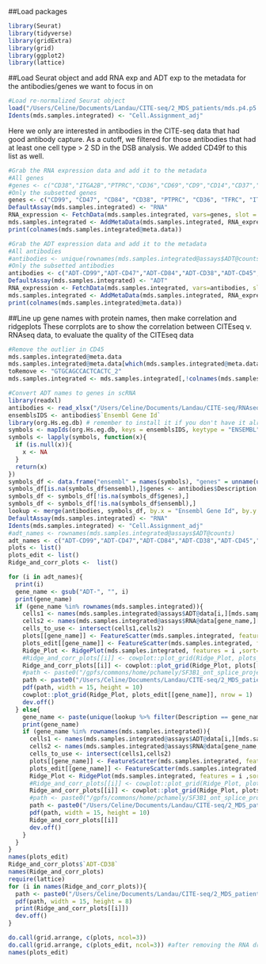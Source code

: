 ##Load packages
```r
library(Seurat)
library(tidyverse)
library(gridExtra)
library(grid)
library(ggplot2)
library(lattice)
```

##Load Seurat object and add RNA exp and ADT exp to the metadata for the antibodies/genes we want to focus in on 
```r
#Load re-normalized Seurat object 
load("/Users/Celine/Documents/Landau/CITE-seq/2_MDS_patients/mds.p4.p5.p6.CITE.Analysis/mds.samples.integrated.celltypes.subsetted.Rdata")
Idents(mds.samples.integrated) <- "Cell.Assignment_adj"
```

Here we only are interested in antibodies in the CITE-seq data that had good antibody capture. As a cutoff, we filtered for those antibodies that had at least one cell type > 2 SD in the DSB analysis. We added CD49f to this list as well.
```r
#Grab the RNA expression data and add it to the metadata
#All genes
#genes <- c("CD38","ITGA2B","PTPRC","CD36","CD69","CD9","CD14","CD37","CD47","CD52","CD84","CD79B","CD81","TFRC","ITGA6","CD7","CD99","CXCR4","FLT3")
#Only the subsetted genes 
genes <- c("CD99", "CD47", "CD84", "CD38", "PTPRC", "CD36", "TFRC", "ITGA6")
DefaultAssay(mds.samples.integrated) <- "RNA"
RNA_expression <- FetchData(mds.samples.integrated, vars=genes, slot = "data")
mds.samples.integrated <- AddMetaData(mds.samples.integrated, RNA_expression)
print(colnames(mds.samples.integrated@meta.data))

#Grab the ADT expression data and add it to the metadata
#All antibodies
#antibodies <- unique(rownames(mds.samples.integrated@assays$ADT@counts))
#Only the subsetted antibodies
antibodies <- c("ADT-CD99","ADT-CD47","ADT-CD84","ADT-CD38","ADT-CD45","ADT-CD36","ADT-CD71","ADT-CD49f")
DefaultAssay(mds.samples.integrated) <- "ADT"
RNA_expression <- FetchData(mds.samples.integrated, vars=antibodies, slot = "data")
mds.samples.integrated <- AddMetaData(mds.samples.integrated, RNA_expression)
print(colnames(mds.samples.integrated@meta.data))
```

##Line up gene names with protein names, then make correlation and ridgeplots
These corrplots are to show the correlation between CITEseq v. RNAseq data, to evaluate the quality of the CITEseq data
```r
#Remove the outlier in CD45
mds.samples.integrated@meta.data
mds.samples.integrated@meta.data[which(mds.samples.integrated@meta.data$ADT.CD45 > 5),]
toRemove <- "GTGCAGCCACTCACTC_2"
mds.samples.integrated <- mds.samples.integrated[,!colnames(mds.samples.integrated) %in% toRemove]

#Convert ADT names to genes in scRNA
library(readxl)
antibodies <- read_xlsx("/Users/Celine/Documents/Landau/CITE-seq/RNAseq MDS/2020_08_TotalSeqA_ND.xlsx")
ensemblsIDS <- antibodies$`Ensembl Gene Id`
library(org.Hs.eg.db) # remember to install it if you don't have it already
symbols <- mapIds(org.Hs.eg.db, keys = ensemblsIDS, keytype = "ENSEMBL", column="SYMBOL")
symbols <- lapply(symbols, function(x){
  if (is.null(x)){
    x <- NA
  }
  return(x)
})
symbols_df <- data.frame("ensembl" = names(symbols), "genes" = unname(unlist(symbols)))
symbols_df[is.na(symbols_df$ensembl),]$genes <- antibodies$Description[is.na(symbols_df$ensembl)]
symbols_df <- symbols_df[!is.na(symbols_df$genes),]
symbols_df <- symbols_df[!is.na(symbols_df$ensembl),]
lookup <- merge(antibodies, symbols_df, by.x = "Ensembl Gene Id", by.y = "ensembl")[,c("Description", "genes")]
DefaultAssay(mds.samples.integrated) <- "RNA"
Idents(mds.samples.integrated) <- "Cell.Assignment_adj"
#adt_names <- rownames(mds.samples.integrated@assays$ADT@counts)
adt_names <- c("ADT-CD99","ADT-CD47","ADT-CD84","ADT-CD38","ADT-CD45","ADT-CD36","ADT-CD71","ADT-CD49f","ADT-CD7")
plots <- list()
plots_edit <- list()
Ridge_and_corr_plots <-  list()

```

```r
for (i in adt_names){
  print(i)
  gene_name <- gsub("ADT-", "", i)
  print(gene_name)
  if (gene_name %in% rownames(mds.samples.integrated)){
    cells1 <- names(mds.samples.integrated@assays$ADT@data[i,][mds.samples.integrated@assays$ADT@data[i,] > 0])
    cells2 <- names(mds.samples.integrated@assays$RNA@data[gene_name,][mds.samples.integrated@assays$RNA@data[gene_name,] > 0])
    cells_to_use <- intersect(cells1,cells2)
    plots[[gene_name]] <- FeatureScatter(mds.samples.integrated, feature1 = i, feature2 = gene_name)
    plots_edit[[gene_name]] <- FeatureScatter(mds.samples.integrated, feature1 = i, feature2 = gene_name, cells = cells_to_use)
    Ridge_Plot <- RidgePlot(mds.samples.integrated, features = i ,sort=T)
    #Ridge_and_corr_plots[[i]] <- cowplot::plot_grid(Ridge_Plot, plots_edit[[gene_name]], nrow = 1)
    Ridge_and_corr_plots[[i]] <- cowplot::plot_grid(Ridge_Plot, plots[[gene_name]], nrow = 1)
    #path <- paste0("/gpfs/commons/home/pchamely/SF3B1_ont_splice_project/2_MDS_patients/mds.p4.p5.p6.CITE.Analysis/CITE.pdfs/Ridge_Corr_Plots/post_cleanup/MDSP.5.6.CITE_",i,".pdf")
    path <- paste0("/Users/Celine/Documents/Landau/CITE-seq/2_MDS_patients/mds.p4.p5.p6.CITE.Analysis/CITE.pdfs/Ridge_Corr_Plots/pre_cleanup/MDSP.5.6.CITE_",i,".pdf")
    pdf(path, width = 15, height = 10)
    cowplot::plot_grid(Ridge_Plot, plots_edit[[gene_name]], nrow = 1)
    dev.off()
  } else{
    gene_name <- paste(unique(lookup %>% filter(Description == gene_name) %>% pull(genes)))
    print(gene_name)
    if (gene_name %in% rownames(mds.samples.integrated)){
      cells1 <- names(mds.samples.integrated@assays$ADT@data[i,][mds.samples.integrated@assays$ADT@data[i,] > 0])
      cells2 <- names(mds.samples.integrated@assays$RNA@data[gene_name,][mds.samples.integrated@assays$RNA@data[gene_name,] > 0])
      cells_to_use <- intersect(cells1,cells2)
      plots[[gene_name]] <- FeatureScatter(mds.samples.integrated, feature1 = i, feature2 = gene_name)
      plots_edit[[gene_name]] <- FeatureScatter(mds.samples.integrated, feature1 = i, feature2 = gene_name, cells = cells_to_use)
      Ridge_Plot <- RidgePlot(mds.samples.integrated, features = i ,sort=T)
      #Ridge_and_corr_plots[[i]] <- cowplot::plot_grid(Ridge_Plot, plots_edit[[gene_name]], nrow = 1)
      Ridge_and_corr_plots[[i]] <- cowplot::plot_grid(Ridge_Plot, plots[[gene_name]], nrow = 1)
      #path <- paste0("/gpfs/commons/home/pchamely/SF3B1_ont_splice_project/2_MDS_patients/mds.p4.p5.p6.CITE.Analysis/CITE.pdfs/Ridge_Corr_Plots/post_cleanup/MDSP.5.6.CITE_",i,".pdf")
      path <- paste0("/Users/Celine/Documents/Landau/CITE-seq/2_MDS_patients/mds.p4.p5.p6.CITE.Analysis/CITE.pdfs/Ridge_Corr_Plots/pre_cleanup/MDSP.5.6.CITE_",i,".pdf")
      pdf(path, width = 15, height = 10)
      Ridge_and_corr_plots[[i]]
      dev.off()
    }
  }
}
names(plots_edit)
Ridge_and_corr_plots$`ADT-CD38`
names(Ridge_and_corr_plots)
require(lattice)
for (i in names(Ridge_and_corr_plots)){
  path <- paste0("/Users/Celine/Documents/Landau/CITE-seq/2_MDS_patients/mds.p4.p5.p6.CITE.Analysis/CITE.pdfs/Ridge_Corr_Plots/pre_cleanup/MDSP.5.6.CITE_",i,".pdf")
  pdf(path, width = 15, height = 8)
  print(Ridge_and_corr_plots[[i]])
  dev.off()
}
```

```r
do.call(grid.arrange, c(plots, ncol=3))
do.call(grid.arrange, c(plots_edit, ncol=3)) #after removing the RNA dropouts 
names(plots_edit)
```

